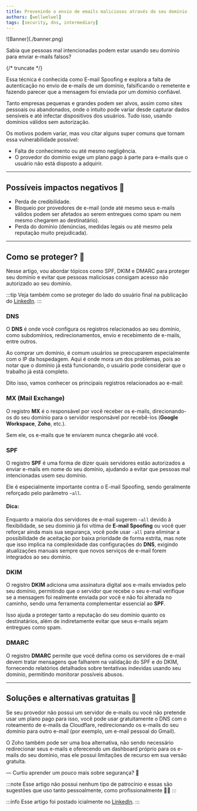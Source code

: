 ```yaml
---
title: Prevenindo o envio de emails maliciosos através do seu domínio
authors: [wellwelwel]
tags: [security, dns, intermediary]
---
```



<Parallax tiltMaxAngleX={0} perspective={1920}>
  ![Banner](./banner.png)
</Parallax>

Sabia que pessoas mal intencionadas podem estar usando seu domínio para enviar e-mails falsos?

{/* truncate */}

Essa técnica é conhecida como E-mail Spoofing e explora a falta de autenticação no envio de e-mails de um domínio, falsificando o remetente e fazendo parecer que a mensagem foi enviada por um domínio confiável.

Tanto empresas pequenas e grandes podem ser alvos, assim como sites pessoais ou abandonados, onde o intuito pode variar desde capturar dados sensíveis e até infectar dispositivos dos usuários. Tudo isso, usando domínios válidos sem autorização.

Os motivos podem variar, mas vou citar alguns super comuns que tornam essa vulnerabilidade possível:

- Falta de conhecimento ou até mesmo negligência.
- O provedor do domínio exige um plano pago à parte para e-mails que o usuário não está disposto a adquirir.

<hr />

## Possíveis impactos negativos 👾

- Perda de credibilidade.
- Bloqueio por provedores de e-mail (onde até mesmo seus e-mails válidos podem ser afetados ao serem entregues como spam ou nem mesmo chegarem ao destinatário).
- Perda do domínio (denúncias, medidas legais ou até mesmo pela reputação muito prejudicada).

<hr />

## Como se proteger? 🤝

Nesse artigo, vou abordar tópicos como SPF, DKIM e DMARC para proteger seu domínio e evitar que pessoas maliciosas consigam acesso não autorizado ao seu domínio.

:::tip
Veja também como se proteger do lado do usuário final na publicação do [LinkedIn](https://www.linkedin.com/posts/wellwelwel_j%C3%A1-recebeu-e-mails-falsos-vindos-de-activity-7264430239038992384-skUX/).
:::

### DNS

O **DNS** é onde você configura os registros relacionados ao seu domínio, como subdomínios, redirecionamentos, envio e recebimento de e-mails, entre outros.

Ao comprar um domínio, é comum usuários se preocuparem especialmente com o IP da hospedagem. Aqui é onde mora um dos problemas, pois ao notar que o domínio já está funcionando, o usuário pode considerar que o trabalho já está completo.

Dito isso, vamos conhecer os principais registros relacionados ao e-mail:

### MX (Mail Exchange)

O registro **MX** é o responsável por você receber os e-mails, direcionando-os do seu domínio para o servidor responsável por recebê-los (**Google Workspace**, **Zoho**, etc.).

Sem ele, os e-mails que te enviarem nunca chegarão até você.

### SPF

O registro **SPF** é uma forma de dizer quais servidores estão autorizados a enviar e-mails em nome do seu domínio, ajudando a evitar que pessoas mal intencionadas usem seu domínio.

Ele é especialmente importante contra o E-mail Spoofing, sendo geralmente reforçado pelo parâmetro `~all`.

#### Dica:

Enquanto a maioria dos servidores de e-mail sugerem `~all` devido à flexibilidade, se seu domínio já foi vítima de **E-mail Spoofing** ou você quer reforçar ainda mais sua segurança, você pode usar `-all` para eliminar a possibilidade de aceitação por baixa prioridade de forma estrita, mas note que isso implica na complexidade das configurações do **DNS**, exigindo atualizações manuais sempre que novos serviços de e-mail forem integrados ao seu domínio.

### DKIM

O registro **DKIM** adiciona uma assinatura digital aos e-mails enviados pelo seu domínio, permitindo que o servidor que recebe o seu e-mail verifique se a mensagem foi realmente enviada por você e não foi alterada no caminho, sendo uma ferramenta complementar essencial ao **SPF**.

Isso ajuda a proteger tanto a reputação do seu domínio quanto os destinatários, além de indiretamente evitar que seus e-mails sejam entregues como spam.

### DMARC

O registro **DMARC** permite que você defina como os servidores de e-mail devem tratar mensagens que falharem na validação do SPF e do DKIM, fornecendo relatórios detalhados sobre tentativas indevidas usando seu domínio, permitindo monitorar possíveis abusos.

<hr />

## Soluções e alternativas gratuitas 🌟

Se seu provedor não possui um servidor de e-mails ou você não pretende usar um plano pago para isso, você pode usar gratuitamente o DNS com o roteamento de e-mails da Cloudflare, redirecionando os e-mails do seu domínio para outro e-mail (por exemplo, um e-mail pessoal do Gmail).

O Zoho também pode ser uma boa alternativa, não sendo necessário redirecionar seus e-mails e oferecendo um dashboard próprio para os e-mails do seu domínio, mas ele possui limitações de recurso em sua versão gratuita.

— Curtiu aprender um pouco mais sobre segurança? 🔐

:::note
Esse artigo não possui nenhum tipo de patrocínio e essas são sugestões que uso tanto pessoalmente, como profissionalmente 🙋🏻
:::

:::info
Esse artigo foi postado icialmente no [LinkedIn](https://www.linkedin.com/pulse/e-mail-spoofing-prevenindo-o-envio-de-emails-atrav%25C3%25A9s-do-ara%25C3%25BAjo-ff2xc/).
:::

